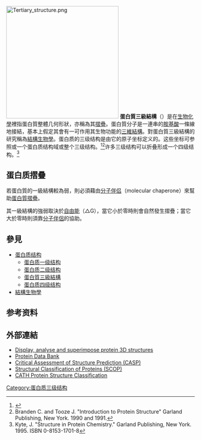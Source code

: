 [[File:Tertiary_structure.png|300px]]
{{Protein_structure}}
'''蛋白質三級結構'''（{{lang-en|Protein tertiary structure}}）是在[[生物化學|生物化學]]裡指蛋白質整體几何形狀，亦稱為其[[蛋白質摺疊|摺疊]]。蛋白質分子是一連串的[[胺基酸|胺基酸]]一條線地接結，基本上假定其會有一可作用其生物功能的[[三維結構|三維結構]]。對蛋白質三級結構的研究稱為[[結構生物學|結構生物學]]。蛋白质的三级结构是由它的原子坐标定义的。这些坐标可参照或一个蛋白质结构域或整个三级结构。<ref>{{GoldBookRef|title=tertiary structure|file=T06282}}</ref><ref name="bran">Branden C. and Tooze J. "Introduction to Protein Structure" Garland Publishing, New York. 1990 and 1991.</ref>许多三级结构可以折叠形成一个四级结构。<ref name="kyte">Kyte, J. "Structure in Protein Chemistry." Garland Publishing, New York. 1995. ISBN 0-8153-1701-8</ref>

== 蛋白质摺疊 ==
{{main|蛋白质折叠}}
若蛋白質的一級結構較為弱，則必須藉由[[分子伴侣|分子伴侣]]（molecular chaperone）來幫助[[蛋白質摺疊|蛋白質摺疊]]。

其一級結構的強弱取決於[[自由能|自由能]]（△G），當它小於零時則會自然發生摺疊；當它大於零時則須靠[[分子伴侶|分子伴侶]]的協助。

== 參見 ==
{{Portal box|分子与细胞生物学}}
* [[蛋白质结构|蛋白质结构]]
** [[蛋白质一级结构|蛋白质一级结构]]
** [[蛋白质二级结构|蛋白质二级结构]]
** [[蛋白質三級結構|蛋白質三級結構]]
** [[蛋白质四级结构|蛋白质四级结构]]
* [[結構生物學|結構生物學]]

== 参考资料 ==
{{reflist}}

== 外部連結 ==
* [http://ca.expasy.org/spdbv/ Display, analyse and superimpose protein 3D structures] {{Wayback|url=http://ca.expasy.org/spdbv/ |date=20090727193212 }}
* [https://web.archive.org/web/20150407064348/http://www.pdb.org/ Protein Data Bank]
* [https://archive.is/20060516235754/http://predictioncenter.gc.ucdavis.edu/Center.html Critical Assessment of Structure Prediction (CASP)] 
* [https://web.archive.org/web/20070911012207/http://scop.mrc-lmb.cam.ac.uk/scop/ Structural Classification of Proteins (SCOP)]
* [https://web.archive.org/web/20061011111019/http://cathwww.biochem.ucl.ac.uk/latest/index.html CATH Protein Structure Classification]

{{Protein tertiary structure}}
{{生物分子结构}}
{{Biochem-stub}}

[[Category:蛋白质三级结构|Category:蛋白质三级结构]]